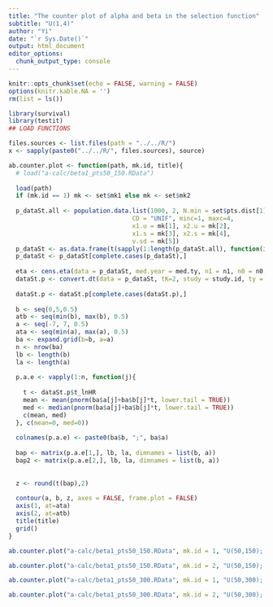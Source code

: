 ```yaml
---
title: "The counter plot of alpha and beta in the selection function"
subtitle: "U(1,4)"
author: "Yi"
date: "`r Sys.Date()`"
output: html_document
editor_options: 
  chunk_output_type: console
---
```


```r
knitr::opts_chunk$set(echo = FALSE, warning = FALSE)
options(knitr.kable.NA = '')
rm(list = ls())

library(survival)
library(testit)
## LOAD FUNCTIONS

files.sources <- list.files(path = "../../R/")
x <- sapply(paste0("../../R/", files.sources), source)
```


```r

ab.counter.plot <- function(path, mk.id, title){
  # load("a-calc/beta1_pts50_150.RData")
  
  load(path)
  if (mk.id == 1) mk <- set$mk1 else mk <- set$mk2
  
  p_dataSt.all <- population.data.list(1000, 2, N.min = set$pts.dist[1], N.max = set$pts.dist[1],
                                  CD = "UNIF", minc=1, maxc=4,
                                  x1.u = mk[1], x2.u = mk[2], 
                                  x1.s = mk[3], x2.s = mk[4], 
                                  v.sd = mk[5])
  p_dataSt <- as.data.frame(t(sapply(1:length(p_dataSt.all), function(i) p_dataSt.all[[i]][[1]])))
  p_dataSt <- p_dataSt[complete.cases(p_dataSt),]
      
  eta <- cens.eta(data = p_dataSt, med.year = med.ty, n1 = n1, n0 = n0, s1_med = s1_mct, s0_med = s0_mct)$par
  dataSt.p <- convert.dt(data = p_dataSt, tK=2, study = study.id, ty = ty, n1 = n1, n0 = n0, s1 = s1, s0 = s0, u_lnHR = u_lnHR, v_lnHR = v_lnHR, eta = eta)
      
  dataSt.p <- dataSt.p[complete.cases(dataSt.p),]
  
  b <- seq(0,5,0.5)
  atb <- seq(min(b), max(b), 0.5)
  a <- seq(-7, 7, 0.5)
  ata <- seq(min(a), max(a), 0.5)
  ba <- expand.grid(b=b, a=a)
  n <- nrow(ba)
  lb <- length(b)
  la <- length(a)
  
  p.a.e <- vapply(1:n, function(j){
    
    t <- dataSt.p$t_lnHR
    mean <- mean(pnorm(ba$a[j]+ba$b[j]*t, lower.tail = TRUE))
    med <- median(pnorm(ba$a[j]+ba$b[j]*t, lower.tail = TRUE))
    c(mean, med)
  }, c(mean=0, med=0))
  
  colnames(p.a.e) <- paste0(ba$b, ";", ba$a)
  
  bap <- matrix(p.a.e[1,], lb, la, dimnames = list(b, a))
  bap2 <- matrix(p.a.e[2,], lb, la, dimnames = list(b, a))
  
  
  z <- round(t(bap),2)
    
  contour(a, b, z, axes = FALSE, frame.plot = FALSE)
  axis(1, at=ata)
  axis(2, at=atb)
  title(title)
  grid()
}
```


```r
ab.counter.plot("a-calc/beta1_pts50_150.RData", mk.id = 1, "U(50,150); Biomarker1")
```


```r
ab.counter.plot("a-calc/beta1_pts50_150.RData", mk.id = 2, "U(50,150); Biomarker2")
```


```r
ab.counter.plot("a-calc/beta1_pts50_300.RData", mk.id = 1, "U(50,300); Biomarker1")
```


```r
ab.counter.plot("a-calc/beta1_pts50_300.RData", mk.id = 2, "U(50,300); Biomarker2")
```

